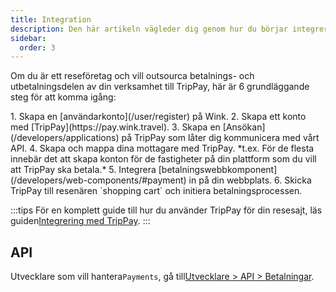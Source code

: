 ```yaml
---
title: Integration
description: Den här artikeln vägleder dig genom hur du börjar integrera med TripPay.
sidebar:
  order: 3
---
```


Om du är ett reseföretag och vill outsourca betalnings- och utbetalningsdelen av din verksamhet till TripPay, här är 6 grundläggande steg för att komma igång:

<Steps>
  1. Skapa en [användarkonto](/user/register) på Wink.
  2. Skapa ett konto med [TripPay](https://pay.wink.travel).
  3. Skapa en [Ansökan](/developers/applications) på TripPay som låter dig kommunicera med vårt API.
  4. Skapa och mappa dina mottagare med TripPay. *t.ex. För de flesta innebär det att skapa konton för de fastigheter på din plattform som du vill att TripPay ska betala.*
  5. Integrera [betalningswebbkomponent](/developers/web-components/#payment) in på din webbplats.
  6. Skicka TripPay till resenären `shopping cart` och initiera betalningsprocessen.
</Steps>


:::tips
För en komplett guide till hur du använder TripPay för din resesajt, läs guiden[Integrering med TripPay](/guides/integrating-with-trip-pay).&#x20;
:::

## API

Utvecklare som vill hantera`Payments`, gå till[Utvecklare > API > Betalningar](/developers/apis/#payment-api).

